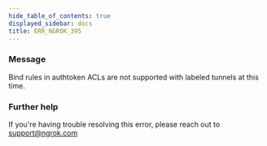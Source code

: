 ```yaml
---
hide_table_of_contents: true
displayed_sidebar: docs
title: ERR_NGROK_395
---
```


### Message

Bind rules in authtoken ACLs are not supported with labeled tunnels at this time.

### Further help

If you're having trouble resolving this error, please reach out to [support@ngrok.com](mailto:support@ngrok.com?subject=Help%20with%20ERR_NGROK_395)
